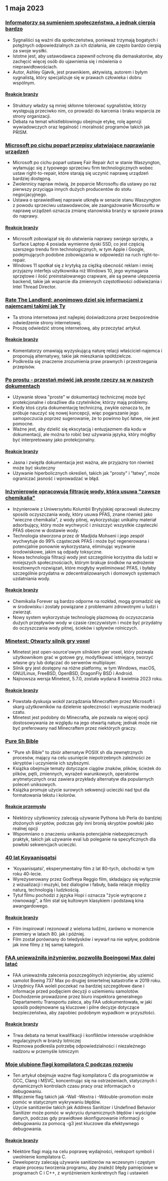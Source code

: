 

<CallToAction />

<Steps>

## 1 maja 2023

### [Informatorzy są sumieniem społeczeństwa, a jednak cierpią bardzo](https://covertactionmagazine.com/2023/04/25/whistleblowers-are-the-conscience-of-society-yet-suffer-gravely-for-trying-to-hold-the-rich-and-powerful-accountable-for-their-sins/)

- Sygnaliści są ważni dla społeczeństwa, ponieważ trzymają bogatych i potężnych odpowiedzialnych za ich działania, ale często bardzo cierpią za swoje wysiłki.
- Istotne jest, aby ustawodawca zapewnił ochronę dla demaskatorów, aby zachęcić więcej osób do ujawnienia się i mówienia o nieprawidłowościach.
- Autor, Ashley Gjøvik, jest prawnikiem, aktywistą, autorem i byłym sygnalistą, który specjalizuje się w prawach człowieka i dobru wspólnym.

#### [Reakcje branży](http://news.ycombinator.com/item?id=35762780)

- Struktury władzy są mniej skłonne tolerować sygnalistów, którzy występują przeciwko nim, co prowadzi do karcenia i braku wsparcia ze strony organizacji.
- Debata na temat whistleblowingu obejmuje etykę, rolę agencji wywiadowczych oraz legalność i moralność programów takich jak PRISM.

### [Microsoft po cichu poparł przepisy ułatwiające naprawianie urządzeń](https://grist.org/technology/microsoft-right-to-repair-quietly-supported-legislation-to-make-it-easier-to-fix-devices-heres-why-thats-a-big-deal/)

- Microsoft po cichu poparł ustawę Fair Repair Act w stanie Waszyngton, wyłamując się z typowego sprzeciwu firm technologicznych wobec ustaw right-to-repair, które starają się uczynić naprawę urządzeń bardziej dostępną.
- Zwolennicy napraw mówią, że poparcie Microsoftu dla ustawy po raz pierwszy przyciąga innych dużych producentów do stołu negocjacyjnego.
- Ustawa o sprawiedliwej naprawie utknęła w senacie stanu Waszyngton z powodu sprzeciwu ustawodawców, ale zaangażowanie Microsoftu w naprawę urządzeń oznacza zmianę stanowiska branży w sprawie prawa do naprawy.

#### [Reakcje branży](http://news.ycombinator.com/item?id=35758842)

- Microsoft zobowiązał się do ułatwienia naprawy swojego sprzętu, a Surface Laptop 4 posiada wymienne dyski SSD, co jest częścią szerszego trendu firm technologicznych, w tym Apple i Google, podejmujących podobne zobowiązania w odpowiedzi na ruch right-to-repair.
- Windows 11 spotkał się z krytyką za ciężką obecność reklam i mniej przyjazny interfejs użytkownika niż Windows 10, jego wymagania sprzętowe i ilość preinstalowanego crapware, ale są pewne ulepszenia backend, takie jak wsparcie dla zmiennych częstotliwości odświeżania i Intel Thread Director.

### [Rate The Landlord: anonimowo dziel się informacjami z najemcami takimi jak Ty](https://ratethelandlord.org)

- Ta strona internetowa jest najlepiej doświadczona przez bezpośrednie odwiedzenie strony internetowej.
- Proszę odwiedzić stronę internetową, aby przeczytać artykuł.

#### [Reakcje branży](http://news.ycombinator.com/item?id=35759016)

- Komentatorzy omawiają wyzyskującą naturę relacji właściciel-najemca i proponują alternatywy, takie jak mieszkania spółdzielcze.
- Podkreśla się znaczenie zrozumienia praw prawnych i przestrzegania przepisów.

### [Po prostu - przestań mówić jak proste rzeczy są w naszych dokumentach](https://justsimply.dev/)

- Używanie słowa "proste" w dokumentacji technicznej może być protekcjonalne i obraźliwe dla czytelników, którzy mają problemy.
- Kiedy ktoś czyta dokumentację techniczną, zwykle oznacza to, że próbuje nauczyć się nowej koncepcji, więc pogarszanie jego samopoczucia poprzez sugerowanie, że to powinno być łatwe, nie jest pomocne.
- Ważne jest, aby dzielić się ekscytacją i entuzjazmem dla kodu w dokumentacji, ale można to robić bez używania języka, który mógłby być interpretowany jako protekcjonalny.

#### [Reakcje branży](http://news.ycombinator.com/item?id=35759449)

- Jasna i zwięzła dokumentacja jest ważna, ale przyjazny ton również może być skuteczny
- Używanie hiperbolicznych określeń, takich jak "prosty" i "łatwy", może ograniczać jasność i wprowadzać w błąd.

### [Inżynierowie opracowują filtrację wody, która usuwa "zawsze chemikalia"](https://news.ubc.ca/2023/03/22/new-ubc-water-treatment-zaps-forever-chemicals-for-good/)

- Inżynierowie z Uniwersytetu Kolumbii Brytyjskiej opracowali skuteczny sposób oczyszczania wody, który usuwa PFAS, znane również jako "wieczne chemikalia", z wody pitnej, wykorzystując unikalny materiał adsorbujący, który może wychwycić i zniszczyć wszystkie cząsteczki PFAS obecne w dostawie wody.
- Technologia stworzona przez dr Madjida Mohseni i jego zespół wychwytuje do 99% cząsteczek PFAS i może być regenerowana i potencjalnie ponownie wykorzystana, eliminując wyzwanie środowiskowe, jakim są odpady toksyczne.
- Nowa technologia filtracji wody jest szczególnie korzystna dla ludzi w mniejszych społecznościach, którym brakuje środków na wdrożenie kosztownych rozwiązań, które mogłyby wyeliminować PFAS, i byłaby szczególnie przydatna w zdecentralizowanych i domowych systemach uzdatniania wody.

#### [Reakcje branży](http://news.ycombinator.com/item?id=35764476)

- Chemikalia Forever są bardzo odporne na rozkład, mogą gromadzić się w środowisku i zostały powiązane z problemami zdrowotnymi u ludzi i zwierząt.
- Nowy system wykorzystuje technologię plazmową do oczyszczania dużych przepływów wody w czasie rzeczywistym i może być przydatny do oczyszczania wody pitnej, ścieków i spływów rolniczych.

### [Minetest: Otwarty silnik gry voxel](https://www.minetest.net/)

- Minetest jest open-source'owym silnikiem gier voxel, który pozwala użytkownikom grać w gotowe gry, modyfikować istniejące, tworzyć własne gry lub dołączać do serwerów multiplayer.
- Silnik gry jest dostępny na różne platformy, w tym Windows, macOS, GNU/Linux, FreeBSD, OpenBSD, DragonFly BSD i Android.
- Najnowsza wersja Minetest, 5.7.0, została wydana 8 kwietnia 2023 roku.

#### [Reakcje branży](http://news.ycombinator.com/item?id=35766570)

- Powstała dyskusja wokół zarządzania Minecraftem przez Microsoft i skarg użytkowników na dzielenie społeczności i wymuszanie moderacji czatu.
- Minetest jest podobny do Minecrafta, ale pozwala na więcej opcji dostosowywania ze względu na jego otwartą naturę; jednak może nie być preferowany nad Minecraftem przez niektórych graczy.

### [Pure Sh Bible](https://github.com/dylanaraps/pure-sh-bible)

- "Pure sh Bible" to zbiór alternatyw POSIX sh dla zewnętrznych procesów, mający na celu usunięcie niepotrzebnych zależności ze skryptów i uczynienie ich szybszymi.
- Książka obejmuje tematy dotyczące ciągów znaków, plików, ścieżek do plików, pętli, zmiennych, wyrażeń warunkowych, operatorów arytmetycznych oraz zawiera przykłady alternatyw dla popularnych poleceń uniksowych.
- Książka promuje użycie surowych sekwencji ucieczki nad tput dla formatowania tekstu i kolorów.

#### [Reakcje przemysłu](http://news.ycombinator.com/item?id=35765707)

- Niektórzy użytkownicy zalecają używanie Pythona lub Perla do bardziej złożonych skryptów, podczas gdy inni bronią skryptów powłoki jako realnej opcji
- Wspomniano o znaczeniu unikania potencjalnie niebezpiecznych praktyk, takich jak używanie eval lub poleganie na specyficznych dla powłoki sekwencjach ucieczki.

### [40 lat Koyaanisqatsi](https://www.thecurb.com.au/40-years-of-koyaanisqatsi/)

- 'Koyaanisqatsi', eksperymentalny film z lat 80-tych, obchodzi w tym roku 40-lecie.
- Wyreżyserowany przez Godfreya Reggio film, składający się wyłącznie z wizualizacji i muzyki, bez dialogów i fabuły, bada relacje między naturą, technologią i ludzkością.
- Tytuł filmu pochodzi z języka Hopi i oznacza "życie wytrącone z równowagi", a film stał się kultowym klasykiem i podstawą kina awangardowego.

#### [Reakcje branży](http://news.ycombinator.com/item?id=35764584)

- Film inspirował i rezonował z wieloma ludźmi, zarówno w momencie premiery w latach 80. jak i później.
- Film został porównany do teledysków i wywarł na nie wpływ, podobnie jak inne filmy z tej samej kategorii.

### [FAA unieważniła inżynierów, pozwoliła Boeingowi Max dalej latać](https://apnews.com/article/boeing-max-crashes-faa-ea8fac0ad2758b08c58d2d64756fbf37)

- FAA unieważniła zalecenia poszczególnych inżynierów, aby uziemić samolot Boeing 737 Max po drugiej śmiertelnej katastrofie w 2019 roku.
- Urzędnicy FAA woleli poczekać na bardziej szczegółowe dane i informacje przed podjęciem decyzji o uziemieniu samolotów.
- Dochodzenie prowadzone przez biuro inspektora generalnego Departamentu Transportu zaleca, aby FAA udokumentowała, w jaki sposób podejmowane są kluczowe i pilne decyzje dotyczące bezpieczeństwa, aby zapobiec podobnym wypadkom w przyszłości.

#### [Reakcje branży](http://news.ycombinator.com/item?id=35761706)

- Trwa debata na temat kwalifikacji i konfliktów interesów urzędników regulacyjnych w branży lotniczej
- Rozmowa podkreśla potrzebę odpowiedzialności i niezależnego nadzoru w przemyśle lotniczym

### [Moje ulubione flagi kompilatora C podczas rozwoju](https://nullprogram.com/blog/2023/04/29/)

- Ten artykuł obejmuje ważne flagi kompilatora C dla programistów w GCC, Clang i MSVC, koncentrując się na ostrzeżeniach, statycznych i dynamicznych kontrolach czasu pracy oraz informacjach o debugowaniu.
- Włączenie flag takich jak -Wall -Wextra i -Wdouble-promotion może pomóc w statycznym wykrywaniu błędów.
- Użycie sanitizerów takich jak Address Sanitizer i Undefined Behavior Sanitizer może pomóc w wykryciu dynamicznych błędów i wyścigów danych, podczas gdy prawidłowe skonfigurowanie informacji o debugowaniu za pomocą -g3 jest kluczowe dla efektywnego debugowania.

#### [Reakcje branży](http://news.ycombinator.com/item?id=35758898)

- Niektóre flagi mają na celu poprawę wydajności, reeksport symboli i uwolnienie kompilatora C.
- Deweloperzy zalecają używanie sanitizerów na wczesnym i częstym etapie procesu tworzenia programu, aby znaleźć błędy pamięciowe w programach C i C++, z wyróżnieniem konkretnych flag i ustawień

</Steps>
